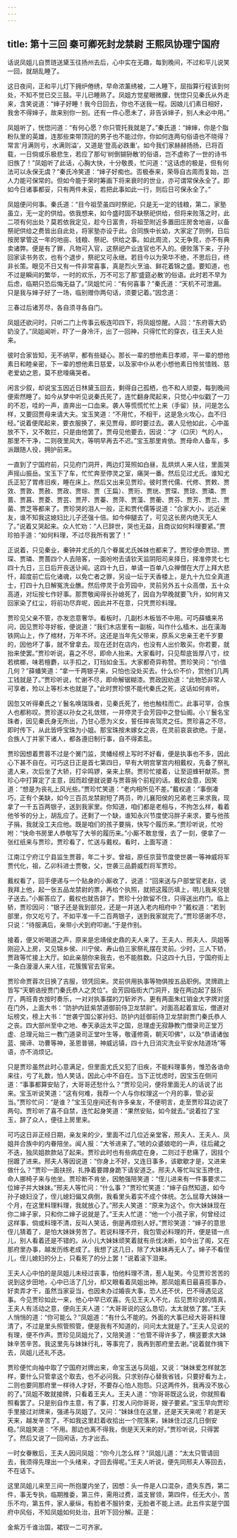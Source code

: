 ```yaml
---
---
---
```

title: 第十三回 秦可卿死封龙禁尉 王熙凤协理宁国府
---

话说凤姐儿自贾琏送黛玉往扬州去后，心中实在无趣，每到晚间，不过和平儿说笑一回，就胡乱睡了。

这日夜间，正和平儿灯下拥炉倦绣，早命浓薰绣被，二人睡下，屈指算行程该到何处，不知不觉已交三鼓。平儿已睡熟了。凤姐方觉星眼微朦，恍惚只见秦氏从外走来，含笑说道：“婶子好睡！我今日回去，你也不送我一程。因娘儿们素日相好，我舍不得婶子，故来别你一别。还有一件心愿未了，非告诉婶子，别人未必中用。”

凤姐听了，恍惚问道：“有何心愿？你只管托我就是了。”秦氏道：“婶婶，你是个脂粉队里的英雄，连那些束带顶冠的男子也不能过你，你如何连两句俗语也不晓得？常言‘月满则亏，水满则溢’，又道是‘登高必跌重’。如今我们家赫赫扬扬，已将百载，一日倘或乐极悲生，若应了那句‘树倒猢狲散’的俗语，岂不虚称了一世的诗书旧族了！”凤姐听了此话，心胸大快，十分敬畏，忙问道：“这话虑的极是，但有何法可以永保无虞？”秦氏冷笑道：“婶子好痴也。否极泰来，荣辱自古周而复始，岂人力能可保常的。但如今能于荣时筹画下将来衰时的世业，亦可谓常保永全了。即如今日诸事都妥，只有两件未妥，若把此事如此一行，则后日可保永全了。”

凤姐便问何事。秦氏道：“目今祖茔虽四时祭祀，只是无一定的钱粮，第二，家塾虽立，无一定的供给。依我想来，如今盛时固不缺祭祀供给，但将来败落之时，此二项有何出处？莫若依我定见，趁今日富贵，将祖茔附近多置田庄房舍地亩，以备祭祀供给之费皆出自此处，将家塾亦设于此。合同族中长幼，大家定了则例，日后按房掌管这一年的地亩、钱粮、祭祀、供给之事。如此周流，又无争竞，亦不有典卖诸弊。便是有了罪，凡物可入官，这祭祀产业连官也不入的。便败落下来，子孙回家读书务农，也有个退步，祭祀又可永继。若目今以为荣华不绝，不思后日，终非长策。眼见不日又有一件非常喜事，真是烈火烹油、鲜花着锦之盛。要知道，也不过是瞬间的繁华，一时的欢乐，万不可忘了那‘盛筵必散’的俗语。此时若不早为后虑，临期只恐后悔无益了。”凤姐忙问：“有何喜事？”秦氏道：“天机不可泄漏。只是我与婶子好了一场，临别赠你两句话，须要记着。”因念道：

三春过后诸芳尽，各自须寻各自门。

凤姐还欲问时，只听二门上传事云板连叩四下，将凤姐惊醒。人回：“东府蓉大奶奶没了。”凤姐闻听，吓了一身冷汗，出了一回神，只得忙忙的穿衣，往王夫人处来。

彼时合家皆知，无不纳罕，都有些疑心。那长一辈的想他素日孝顺，平一辈的想他素日和睦亲密，下一辈的想他素日慈爱，以及家中仆从老小想他素日怜贫惜贱、慈老爱幼之恩，莫不悲嚎痛哭者。

闲言少叙，却说宝玉因近日林黛玉回去，剩得自己孤栖，也不和人顽耍，每到晚间便索然睡了。如今从梦中听见说秦氏死了，连忙翻身爬起来，只觉心中似戳了一刀的不忍，哇的一声，直奔出一口血来。袭人等慌慌忙忙上来（手留）扶，问是怎么样，又要回贾母来请大夫。宝玉笑道：“不用忙，不相干，这是急火攻心，血不归经。”说着便爬起来，要衣服换了，来见贾母，即时要过去。袭人见他如此，心中虽放不下，又不敢拦，只是由他罢了。贾母见他要去，因说：“才（口厌）气的人，那里不干净，二则夜里风大，等明早再去不迟。”宝玉那里肯依。贾母命人备车，多派跟随人役，拥护前来。

一直到了宁国府前，只见府门洞开，两边灯笼照如白昼，乱烘烘人来人往，里面哭声摇山振岳。宝玉下了车，忙忙奔至停灵之室，痛哭一番。然后见过尤氏。谁知尤氏正犯了胃疼旧疾，睡在床上。然后又出来见贾珍。彼时贾代儒、代修、贾敕、贾效、贾敦、贾赦、贾政、贾琮、贾（王扁）、贾珩、贾珖、贾琛、贾琼、贾璘、贾蔷、贾菖、贾菱、贾芸、贾芹、贾蓁、贾萍、贾藻、贾蘅、贾芬、贾芳、贾兰、贾菌、贾芝等都来了。贾珍哭的泪人一般，正和贾代儒等说道：“合家大小，远近亲友，谁不知我这媳妇比儿子还强十倍。如今伸腿去了，可见这长房内绝灭无人了。”说着又哭起来。众人忙劝：“人已辞世，哭也无益，且商议如何料理要紧。”贾珍拍手道：“如何料理，不过尽我所有罢了！”

正说着，只见秦业，秦钟并尤氏的几个眷属尤氏姊妹也都来了。贾珍便命贾琼、贾琛、贾璘、贾蔷四个人去陪客，一面吩咐去请钦天监阴阳司来择日，择准停灵七七四十九日，三日后开丧送讣闻。这四十九日，单请一百单八众禅僧在大厅上拜大悲忏，超度前亡后化诸魂，以免亡者之罪，另设一坛于天香楼上，是九十九位全真道士，打四十九日解冤洗业醮。然后停灵于会芳园中，灵前另外五十众高僧，五十众高道，对坛按七作好事。那贾敬闻得长孙媳死了，因自为早晚就要飞升，如何肯又回家染了红尘，将前功尽弃呢，因此并不在意，只凭贾珍料理。

贾珍见父亲不管，亦发恣意奢华。看板时，几副杉木板皆不中用。可巧薛蟠来吊问，因见贾珍寻好板，便说道：“我们木店里有一副板，叫作什么樯木，出在潢海铁网山上，作了棺材，万年不坏。这还是当年先父带来，原系义忠亲王老千岁要的，因他坏了事，就不曾拿去。现在还封在店内，也没有人出价敢买。你若要，就抬来使罢。”贾珍听说，喜之不尽，即命人抬来。大家看时，只见帮底皆厚八寸，纹若槟榔，味若檀麝，以手扣之，玎珰如金玉。大家都奇异称赞。贾珍笑问：“价值几何？”薛蟠笑道：“拿一千两银子来，只怕也没处买去。什么价不价，赏他们几两工钱就是了。”贾珍听说，忙谢不尽，即命解锯糊漆。贾政因劝道：“此物恐非常人可享者，殓以上等杉木也就是了。”此时贾珍恨不能代秦氏之死，这话如何肯听。

因忽又听得秦氏之丫鬟名唤瑞珠者，见秦氏死了，他也触柱而亡。此事可罕，合族人也都称叹。贾珍遂以孙女之礼敛殡，一并停灵于会芳园中之登仙阁。小丫鬟名宝珠者，因见秦氏身无所出，乃甘心愿为义女，誓任摔丧驾灵之任。贾珍喜之不尽，即时传下，从此皆呼宝珠为小姐。那宝珠按未嫁女之丧，在灵前哀哀欲绝。于是，合族人丁并家下诸人，都各遵旧制行事，自不得紊乱。

贾珍因想着贾蓉不过是个黉门监，灵幡经榜上写时不好看，便是执事也不多，因此心下甚不自在。可巧这日正是首七第四日，早有大明宫掌宫内相戴权，先备了祭礼遣人来，次后坐了大轿，打伞鸣锣，亲来上祭。贾珍忙接着，让至逗蜂轩献茶。贾珍心中打算定了主意，因而趁便就说要与贾蓉捐个前程的话。戴权会意，因笑道：“想是为丧礼上风光些。”贾珍忙笑道：“老内相所见不差。”戴权道：“事倒凑巧，正有个美缺，如今三百员龙禁尉短了两员，昨儿襄阳侯的兄弟老三来求我，现拿了一千五百两银子，送到我家里。你知道，咱们都是老相与，不拘怎么样，看着他爷爷的分上，胡乱应了。还剩了一个缺，谁知永兴节度使冯胖子来求，要与他孩子捐，我就没工夫应他。既是咱们的孩子要捐，快写个履历来。”贾珍听说，忙吩咐：“快命书房里人恭敬写了大爷的履历来。”小厮不敢怠慢，去了一刻，便拿了一张红纸来与贾珍。贾珍看了，忙送与戴权。看时，上面写道：

江南江宁府江宁县监生贾蓉，年二十岁。曾祖，原任京营节度使世袭一等神威将军贾代化，祖，乙卯科进士贾敬，父，世袭三品爵威烈将军贾珍。

戴权看了，回手便递与一个贴身的小厮收了，说道：“回来送与户部堂官老赵，说我拜上他，起一张五品龙禁尉的票，再给个执照，就把这履历填上，明儿我来兑银子送去。”小厮答应了，戴权也就告辞了。贾珍十分款留不住，只得送出府门。临上轿，贾珍因问：“银子还是我到部兑，还是一并送入老内相府中？”戴权道：“若到部里，你又吃亏了。不如平准一千二百两银子，送到我家就完了。”贾珍感谢不尽，只说：“待服满后，亲带小犬到府叩谢。”于是作别。

接着，便又听喝道之声，原来是忠靖侯史鼎的夫人来了。王夫人、邢夫人、凤姐等刚迎入上房，又见锦乡侯、川宁侯、寿山伯三家祭礼摆在灵前。少时，三人下轿，贾政等忙接上大厅。如此亲朋你来我去，也不能胜数。只这四十九日，宁国府街上一条白漫漫人来人往，花簇簇官去官来。

贾珍命贾蓉次日换了吉服，领凭回来。灵前供用执事等物俱按五品职例。灵牌疏上皆写“天朝诰授贾门秦氏恭人之灵位”。会芳园临街大门洞开，旋在两边起了鼓乐厅，两班青衣按时奏乐，一对对执事摆的刀斩斧齐。更有两面朱红销金大字牌对竖在门外，上面大书：“防护内廷紫禁道御前侍卫龙禁尉”。对面高起着宣坛，僧道对坛榜文，榜上大书：“世袭宁国公冢孙妇、防护内廷御前侍卫龙禁尉贾门秦氏恭人之丧。四大部州至中之地、奉天承运太平之国，总理虚无寂静教门僧录司正堂万虚、总理元始三一教门道录司正堂叶生等，敬谨修斋，朝天叩佛”，以及“恭请诸伽蓝、揭谛、功曹等神，圣恩普锡，神威远镇，四十九日消灾洗业平安水陆道场”等语，亦不消烦记。

只是贾珍虽然此时心意满足，但里面尤氏又犯了旧疾，不能料理事务，惟恐各诰命来往，亏了礼数，怕人笑话，因此心中不自在。当下正忧虑时，因宝玉在侧问道：“事事都算安贴了，大哥哥还愁什么？”贾珍见问，便将里面无人的话说了出来。宝玉听说笑道：“这有何难，我荐一个人与你权理这一个月的事，管必妥当。”贾珍忙问：“是谁？”宝玉见座间还有许多亲友，不便明言，走至贾珍耳边说了两句。贾珍听了喜不自禁，连忙起身笑道：“果然安贴，如今就去。”说着拉了宝玉，辞了众人，便往上房里来。

可巧这日非正经日期，亲友来的少，里面不过几位近亲堂客，邢夫人、王夫人、凤姐并合族中的内眷陪坐。闻人报：“大爷进来了。”唬的众婆娘唿的一声，往后藏之不迭，独凤姐款款站了起来。贾珍此时也有些病症在身，二则过于悲痛了，因拄个拐踱了进来。邢夫人等因说道：“你身上不好，又连日事多，该歇歇才是，又进来做什么？”贾珍一面扶拐，扎挣着要蹲身跪下请安道乏。邢夫人等忙叫宝玉搀住，命人挪椅子来与他坐。贾珍断不肯坐，因勉强陪笑道：“侄儿进来有一件事要求二位婶子并大妹妹。”邢夫人等忙问：“什么事？”贾珍忙笑道：“婶子自然知道，如今孙子媳妇没了，侄儿媳妇偏又病倒，我看里头着实不成个体统。怎么屈尊大妹妹一个月，在这里料理料理，我就放心了。”邢夫人笑道：“原来为这个。你大妹妹现在你二婶子家，只和你二婶子说就是了。”王夫人忙道：“他一个小孩子家，何曾经过这样事，倘或料理不清，反叫人笑话，倒是再烦别人好。”贾珍笑道：“婶子的意思侄儿猜着了，是怕大妹妹劳苦了。若说料理不开，我包管必料理的开，便是错一点儿，别人看着还是不错的。从小儿大妹妹顽笑着就有杀伐决断，如今出了阁，又在那府里办事，越发历练老成了。我想了这几日，除了大妹妹再无人了。婶子不看侄儿，侄儿媳妇的分上，只看死了的分上罢！”说着滚下泪来。

王夫人心中怕的是凤姐儿未经过丧事，怕他料理不清，惹人耻笑。今见贾珍苦苦的说到这步田地，心中已活了几分，却又眼看着凤姐出神。那凤姐素日最喜揽事办，好卖弄才干，虽然当家妥当，也因未办过婚丧大事，恐人还不伏，巴不得遇见这事。今见贾珍如此一来，他心中早已欢喜。先见王夫人不允，后见贾珍说的情真，王夫人有活动之意，便向王夫人道：“大哥哥说的这么恳切，太太就依了罢。”王夫人悄悄的道：“你可能么？”凤姐道：“有什么不能的。外面的大事已经大哥哥料理清了，不过是里头照管照管，便是我有不知道的，问问太太就是了。”王夫人见说的有理，便不作声。贾珍见凤姐允了，又陪笑道：“也管不得许多了，横竖要求大妹妹辛苦辛苦。我这里先与妹妹行礼，等事完了，我再到那府里去谢。”说着就作揖下去，凤姐儿还礼不迭。

贾珍便忙向袖中取了宁国府对牌出来，命宝玉送与凤姐，又说：“妹妹爱怎样就怎样，要什么只管拿这个取去，也不必问我。只求别存心替我省钱，只要好看为上，二则也要同那府里一样待人才好，不要存心怕人抱怨。只这两件外，我再没不放心的了。”凤姐不敢就接牌，只看着王夫人。王夫人道：“你哥哥既这么说，你就照看照看罢了。只是别自作主意，有了事，打发人问你哥哥，嫂子要紧。”宝玉早向贾珍手里接过对牌来，强递与凤姐了。又问：“妹妹住在这里，还是天天来呢？若是天天来，越发辛苦了。不如我这里赶着收拾出一个院落来，妹妹住过这几日倒安稳。”凤姐笑道：“不用。那边也离不得我，倒是天天来的好。”贾珍听说，只得罢了。然后又说了一回闲话，方才出去。

一时女眷散后，王夫人因问凤姐：“你今儿怎么样？”凤姐儿道：“太太只管请回去，我须得先理出一个头绪来，才回去得呢。”王夫人听说，便先同邢夫人等回去，不在话下。

这里凤姐儿来至三间一所抱厦内坐了，因想：头一件是人口混杂，遗失东西，第二件，事无专执，临期推委，第三件，需用过费，滥支冒领，第四件，任无大小，苦乐不均，第五件，家人豪纵，有脸者不服钤束，无脸者不能上进。此五件实是宁国府中风俗，不知凤姐如何处治，且听下回分解。正是：

金紫万千谁治国，裙钗一二可齐家。


